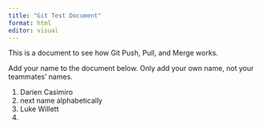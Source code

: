 ```yaml
---
title: "Git Test Document"
format: html
editor: visual
---
```


This is a document to see how Git Push, Pull, and Merge works.

Add your name to the document below. Only add your own name, not your teammates' names.

1.  Darien Casimiro
2.  next name alphabetically
3.  Luke Willett
4.  
